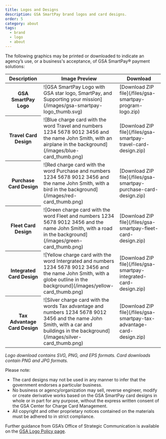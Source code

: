 ```yaml
---
title: Logos and Designs
description: GSA SmartPay brand logos and card designs.
order: 5
category: about
tags:
  - brand
  - logo
  - about
---
```


The following graphics may be printed or downloaded to indicate an agency’s use, or a business's acceptance, of GSA SmartPay® payment solutions:

<table class="usa-table usa-table--borderless">
  <thead>
    <tr>
      <th scope="col">Description</th>
      <th scope="col">Image Preview</th>
      <th scope="col">Download</th>
    </tr>
  </thead>
  <tbody>
    <tr>
      <th scope="row">GSA SmartPay Logo</th>
      <td>
        ![GSA SmartPay Logo with GSA star logo, SmartPay, and Supporting your mission](/images/gsa-smartpay-logo_thumb.svg)
      </td>
      <td>
        [Download ZIP file](/files/gsa-smartpay-program-logo.zip)
      </td>
    </tr>
    <tr>
      <th scope="row">Travel Card Design</th>
      <td>
        ![Blue charge card with the word Travel and numbers 1234 5678 9012 3456 and the name John Smith, with an airplane in the background](/images/blue-card_thumb.png)
      </td>
      <td>
        [Download ZIP file](/files/gsa-smartpay-travel-card-design.zip)
      </td>
    </tr>
    <tr>
      <th scope="row">Purchase Card Design</th>
      <td>
        ![Red charge card with the word Purchase and numbers 1234 5678 9012 3456 and the name John Smith, with a bird in the background](/images/red-card_thumb.png)
      </td>
      <td>
        [Download ZIP file](/files/gsa-smartpay-purchase-card-design.zip)
      </td>
    </tr>
    <tr>
      <th scope="row">Fleet Card Design</th>
      <td>
        ![Green charge card with the word Fleet and numbers 1234 5678 9012 3456 and the name John Smith, with a road in the background](/images/green-card_thumb.png)
      </td>
      <td>
        [Download ZIP file](/files/gsa-smartpay-fleet-card-design.zip)
      </td>
    </tr>
    <tr>
      <th scope="row">Integrated Card Design</th>
      <td>
        ![Yellow charge card with the word Intergrated and numbers 1234 5678 9012 3456 and the name John Smith, with a globe outline in the background](/images/yellow-card_thumb.png)
      </td>
      <td>
        [Download ZIP file](/files/gsa-smartpay-integrated-card-design.zip)
      </td>
    </tr>
    <tr>
      <th scope="row">Tax Advantage Card Design</th>
      <td>
        ![Silver charge card with the words Tax advantage and numbers 1234 5678 9012 3456 and the name John Smith, with a car and buildings in the background](/images/silver-card_thumb.png)
      </td>
      <td>
        [Download ZIP file](/files/gsa-smartpay-tax-advantage-card-design.zip)
      </td>
    </tr>    
  </tbody>
</table>

_Logo download contains SVG, PNG, and EPS formats. Card downloads contain PNG and JPG formats._

Please note:

- The card designs may not be used in any manner to infer that the government endorses a particular business.
- No business or agency/organization may sell, reverse engineer, modify or create derivative works based on the GSA SmartPay card designs in whole or in part for any purpose, without the express written consent of the GSA Center for Charge Card Management.
- All copyright and other proprietary notices contained on the materials must be adhered to in strict compliance.

Further guidance from GSA’s Office of Strategic Communication is available on the [GSA Logo Policy page](https://www.gsa.gov/reference/gsa-logo-policy).
